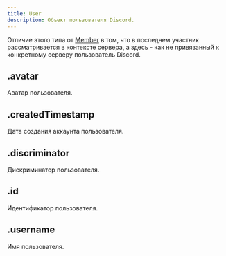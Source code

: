 ```yaml
---
title: User
description: Объект пользователя Discord.
---
```


Отличие этого типа от [Member](member.mdx) в том, что в последнем участник рассматривается в контексте сервера, а здесь - как не привязанный к конкретному серверу пользователь Discord.

## .avatar

Аватар пользователя.

<MdnRef dataType="String" />

## .createdTimestamp

Дата создания аккаунта пользователя.

<MdnRef dataType="Number" />

## .discriminator

Дискриминатор пользователя.

<MdnRef dataType="String" />

## .id

Идентификатор пользователя.

<MdnRef dataType="String" />

## .username

Имя пользователя.

<MdnRef dataType="String" />
